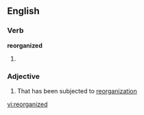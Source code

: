 ==English==

===Verb===
'''reorganized'''

# {{past of|[[reorganize]]}}

===Adjective===
{{en-adj}}

# That has been subjected to [[reorganization]]

[[vi:reorganized]]